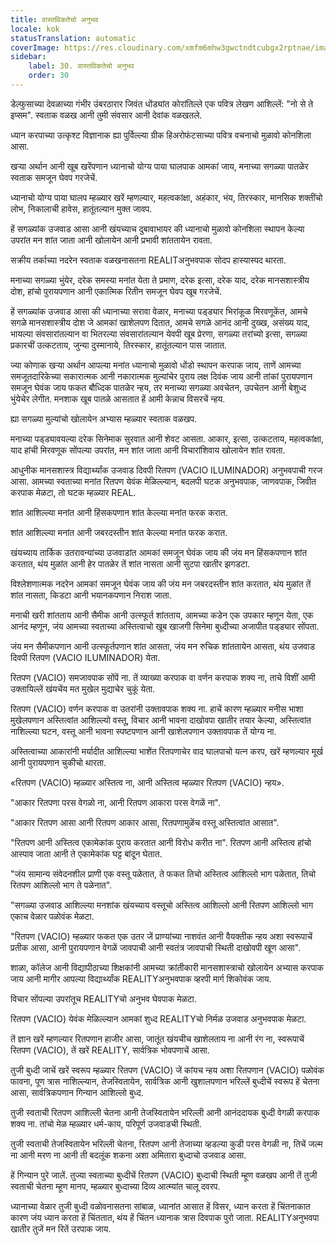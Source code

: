 ```yaml
---
title: वास्तविकतेचो अनुभव
locale: kok
statusTranslation: automatic
coverImage: https://res.cloudinary.com/xmfm6mhw3gwctndtcubgx2rptnae/image/upload/v1740337243/small_cover_educacion_fundamental_a051170f1c.webp
sidebar:
    label: 30. वास्तविकतेचो अनुभव
    order: 30
---
```

डेल्फुसाच्या देवळाच्या गंभीर उंबरठारार जिवंत धोंड्यांत कोरांतिल्ले एक पवित्र लेखण आशिल्लें: "नो से ते इप्सम". स्वताक वळख आनी तुमी संवसार आनी देवांक वळखतले.

ध्यान करपाच्या उत्कृश्ट विज्ञानाक ह्या पुर्विल्ल्या ग्रीक हिअरोफंटसाच्या पवित्र वचनाचो मुळावो कोनशिला आसा.

खऱ्या अर्थान आनी खूब खरेंपणान ध्यानाचो योग्य पाया घालपाक आमकां जाय, मनाच्या सगळ्या पातळेर स्वताक समजून घेवप गरजेचें.

ध्यानाचो योग्य पाया घालप म्हळ्यार खरें म्हणल्यार, महत्वकांक्षा, अहंकार, भंय, तिरस्कार, मानसिक शक्तींचो लोभ, निकालाची हावेस, हातूंतल्यान मुक्त जावप.

हें सगळ्यांक उजवाड आसा आनी खंयच्याच दुबावाभायर की ध्यानाचो मुळावो कोनशिला स्थापन केल्या उपरांत मन शांत जाता आनी खोलायेन आनी प्रभावी शांततायेन रावता.

सक्रीय तर्काच्या नदरेन स्वताक वळखनासतना REALITअनुभवपाक सोदप हास्यास्पद थारता.

मनाच्या सगळ्या भुंयेर, दरेक समस्या मनांत येता ते प्रमाण, दरेक इत्सा, दरेक याद, दरेक मानसशास्त्रीय दोश, हांचो पुरायपणान आनी एकात्मिक रितीन समजून घेवप खूब गरजेचें.

हें सगळ्यांक उजवाड आसा की ध्यानाच्या सरावा वेळार, मनाच्या पड्ड्यार भिरांकूळ मिरवणूकेंत, आमचे सगळे मानसशास्त्रीय दोश जे आमकां खाशेलपण दितात, आमचे सगळे आनंद आनी दुख्ख, असंख्य याद, भायल्या संवसारांतल्यान वा भितरल्या संवसारांतल्यान येवपी खूब प्रेरणा, सगळ्या तरांच्यो इत्सा, सगळ्या प्रकारचीं उत्कटताय, जुन्या दुस्मानाये, तिरस्कार, हातूंतल्यान पास जातात.

ज्या कोणाक खऱ्या अर्थान आपल्या मनांत ध्यानाचो मुळावो धोंडो स्थापन करपाक जाय, ताणें आमच्या समजूतदारिकेच्या सकारात्मक आनी नकारात्मक मुल्यांचेर पुराय लक्ष दिवंक जाय आनी तांकां पुरायपणान समजून घेवंक जाय फकत बौध्दिक पातळेर न्हय, तर मनाच्या सगळ्या अवचेतन, उपचेतन आनी बेशुध्द भुंयेचेर लेगीत. मनशाक खूब पातळे आसतात हें आमी केन्नाच विसरचें न्हय.

ह्या सगळ्या मुल्यांचो खोलायेन अभ्यास म्हळ्यार स्वताक वळखप.

मनाच्या पड्ड्यावयल्या दरेक सिनेमाक सुरवात आनी शेवट आसता. आकार, इत्सा, उत्कटताय, महत्वकांक्षा, याद हांची मिरवणूक सोंपल्या उपरांत, मन शांत जाता आनी विचारांशिवाय खोलायेन शांत रावता.

आधुनीक मानसशास्त्र विद्यार्थ्यांक उजवाड दिवपी रितपण (VACIO ILUMINADOR) अनुभवपाची गरज आसा. आमच्या स्वताच्या मनांत रितपण येवंक मेळिल्ल्यान, बदलपी घटक अनुभवपाक, जाणवपाक, जिवीत करपाक मेळटा, तो घटक म्हळ्यार REAL.

शांत आशिल्ल्या मनांत आनी हिंसकपणान शांत केल्ल्या मनांत फरक करात.

शांत आशिल्ल्या मनांत आनी जबरदस्तीन शांत केल्ल्या मनांत फरक करात.

खंयच्याय तार्किक उतरावन्यांच्या उजवाडांत आमकां समजून घेवंक जाय की जंय मन हिंसकपणान शांत करतात, थंय मुळांत आनी हेर पातळेर तें शांत नासता आनी सुटपा खातीर झगडटा.

विश्लेशणात्मक नदरेन आमकां समजून घेवंक जाय की जंय मन जबरदस्तीन शांत करतात, थंय मुळांत तें शांत नासता, किडटा आनी भयानकपणान निराश जाता.

मनाची खरी शांतताय आनी सैमीक आनी उत्स्फूर्त शांतताय, आमच्या कडेन एक उपकार म्हणून येता, एक आनंद म्हणून, जंय आमच्या स्वताच्या अस्तित्वाचो खूब खाजगी सिनेमा बुध्दीच्या अजापीत पड्ड्यार सोंपता.

जंय मन सैमीकपणान आनी उत्स्फूर्तपणान शांत आसता, जंय मन रुचिक शांततायेन आसता, थंय उजवाड दिवपी रितपण (VACIO ILUMINADOR) येता.

रितपण (VACIO) समजावपाक सोंपें ना. तें व्याख्या करपाक वा वर्णन करपाक शक्य ना, ताचे विशीं आमी उक्तायिल्लें खंयचेंय मत मुखेल मुद्याचेर चुकूं येता.

रितपण (VACIO) वर्णन करपाक वा उतरांनी उक्तावपाक शक्य ना. हाचें कारण म्हळ्यार मनीस भाशा मुखेलपणान अस्तित्वांत आशिल्ल्यो वस्तू, विचार आनी भावना दाखोवपा खातीर तयार केल्या, अस्तित्वांत नाशिल्ल्या घटन, वस्तू आनी भावना स्पष्टपणान आनी खाशेलपणान उक्तावपाक तें योग्य ना.

अस्तित्वाच्या आकारांनी मर्यादीत आशिल्ल्या भाशेंत रितपणाचेर वाद घालपाचो यत्न करप, खरें म्हणल्यार मूर्ख आनी पुरायपणान चुकीचो थारता.

«रितपण (VACIO) म्हळ्यार अस्तित्व ना, आनी अस्तित्व म्हळ्यार रितपण (VACIO) न्हय».

"आकार रितपणा परस वेगळो ना, आनी रितपण आकारा परस वेगळें ना".

"आकार रितपण आसा आनी रितपण आकार आसा, रितपणामुळेंच वस्तू अस्तित्वांत आसात".

"रितपण आनी अस्तित्व एकामेकांक पुराय करतात आनी विरोध करीत ना". रितपण आनी अस्तित्व हांचो आस्पाव जाता आनी ते एकामेकांक घट्ट बांदून घेतात.

"जंय सामान्य संवेदनशील प्राणी एक वस्तू पळेतात, ते फकत तिचो अस्तित्व आशिल्लो भाग पळेतात, तिचो रितपण आशिल्लो भाग ते पळेनात".

"सगळ्या उजवाड आशिल्ल्या मनशांक खंयच्याय वस्तूचो अस्तित्व आशिल्लो आनी रितपण आशिल्लो भाग एकाच वेळार पळोवंक मेळटा.

"रितपण (VACIO) म्हळ्यार फकत एक उतर जें प्राण्यांच्या नाशवंत आनी वैयक्तीक न्हय अशा स्वरूपाचें प्रतीक आसा, आनी पुरायपणान वेगळें जावपाची आनी स्वतंत्र जावपाची स्थिती दाखोवपी खूण आसा".

शाळा, कॉलेज आनी विद्यापीठाच्या शिक्षकांनी आमच्या क्रांतीकारी मानसशास्त्राचो खोलायेन अभ्यास करपाक जाय आनी मागीर आपल्या विद्यार्थ्यांक REALITYअनुभवपाक व्हरपी मार्ग शिकोवंक जाय.

विचार सोंपल्या उपरांतूच REALITYचो अनुभव घेवपाक मेळटा.

रितपण (VACIO) येवंक मेळिल्ल्यान आमकां शुध्द REALITYचो निर्मळ उजवाड अनुभवपाक मेळटा.

तें ज्ञान खरें म्हणल्यार रितपणान हाजीर आसा, जातूंत खंयचीच खाशेलताय ना आनी रंग ना, स्वरूपाचें रितपण (VACIO), तें खरें REALITY, सार्वत्रिक भोवपणाचें आसा.

तुजी बुध्दी जाचें खरें स्वरूप म्हळ्यार रितपण (VACIO) जें कांयच न्हय अशा रितपणान (VACIO) पळोवंक फावना, पूण त्रास नाशिल्ल्यान, तेजस्वितायेन, सार्वत्रिक आनी खुशालपणान भरिल्लें बुध्दीचें स्वरूप हें चेतना आसा, सार्वत्रिकपणान गिन्यान आशिल्लो बुध्द.

तुजी स्वताची रितपण आशिल्ली चेतना आनी तेजस्वितायेन भरिल्ली आनी आनंददायक बुध्दी वेगळी करपाक शक्य ना. तांचो मेळ म्हळ्यार धर्म-काय, परिपूर्ण उजवाडची स्थिती.

तुजी स्वताची तेजस्वितायेन भरिल्ली चेतना, रितपण आनी तेजाच्या व्हडल्या कुडी परस वेगळी ना, तिचें जल्म ना आनी मरण ना आनी ती बदलूंक शकना अशा अमितारा बुध्दाचो उजवाड आसा.

हें गिन्यान पुरे जालें. तुज्या स्वताच्या बुध्दीचें रितपण (VACIO) बुध्दाची स्थिती म्हूण वळखप आनी तें तुजी स्वताची चेतना म्हूण मानप, म्हळ्यार बुध्दाच्या दिव्य आत्म्यांत चालू दवरप.

ध्यानाच्या वेळार तुजी बुध्दी वळोवनासतना सांबाळ, ध्यानांत आसात हें विसर, ध्यान करता हें चिंतनाकात कारण जंय ध्यान करता हें चिंततात, थंय हें चिंतन ध्यानाक त्रास दिवपाक पुरो जाता. REALITYअनुभवपा खातीर तुजें मन रितें उरपाक जाय.

